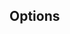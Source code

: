{{Module|name=deinterlace|type=Video output filter|description=[[Deinterlacing]] video filter}}

== Options ==
<onlyinclude>{{Option
|name=sout-deinterlace-mode
|value=string
|select={discard,blend,mean,bob,linear,x,yadif,yadif2x,phosphor,ivtc}
|description=Streaming [[deinterlace mode]]. Deinterlace method to use for streaming
}}
{{Option
|name=sout-deinterlace-phosphor-chroma
|value=integer
|select={1,2,3,4}
|description=Phosphor [[chroma]] mode for 4:2:0 input. Choose handling for colours in those output frames that fall across input frame boundaries.
** Latest (1): take chroma from new (bright) field. Good for interlaced input, such as videos from a camcorder
** AltLine (2): take chroma line 1 from top field, line 2 from bottom field, etc. Default, good for NTSC telecined input (anime DVDs, etc.)
** Blend (3): average input field chromas. May distort the colours of the new (bright) field, too
** Upconvert (4): output in 4:2:2 format (independent chroma for each field). Best simulation, but requires more CPU and memory bandwidth 
|default=2
}}
{{Option
|name=sout-deinterlace-phosphor-dimmer
|value=integer
|select={1,2,3,4}
|description=Phosphor old field dimmer strength: 1 (Off), 2 (Low), 3 (Medium), 4 (High). This controls the strength of the darkening filter that simulates CRT TV phosphor light decay for the old field in the Phosphor [[framerate]]
|default=2
}}</onlyinclude>

{{Documentation footer}}